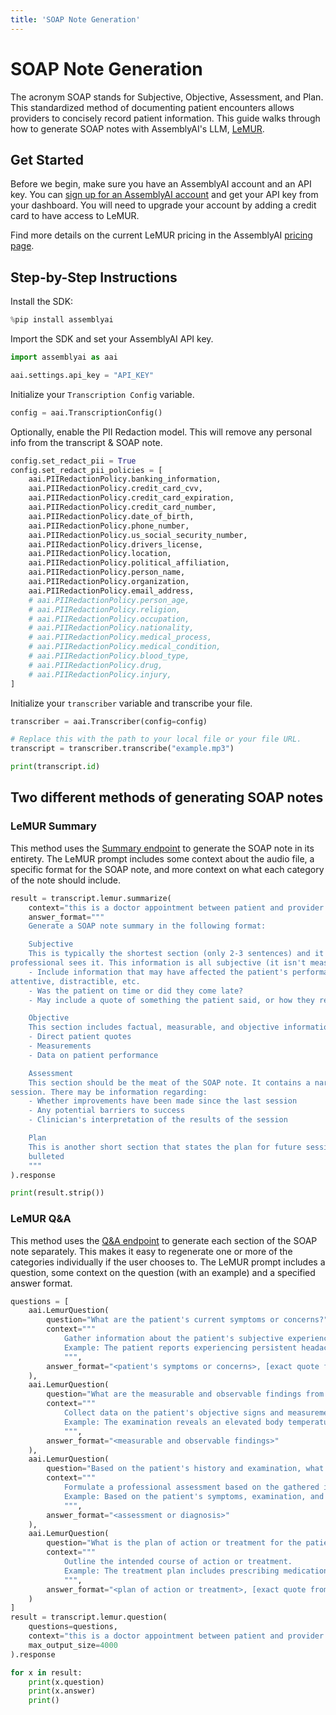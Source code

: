 ```yaml
---
title: 'SOAP Note Generation'
---
```





# SOAP Note Generation

The acronym SOAP stands for Subjective, Objective, Assessment, and Plan. This standardized method of documenting patient encounters allows providers to concisely record patient information. This guide walks through how to generate SOAP notes with AssemblyAI's LLM, [LeMUR](https://www.assemblyai.com/docs/lemur/examples).

## Get Started

Before we begin, make sure you have an AssemblyAI account and an API key. You can [sign up for an AssemblyAI account](https://www.assemblyai.com/app) and get your API key from your dashboard. You will need to upgrade your account by adding a credit card to have access to LeMUR.

Find more details on the current LeMUR pricing in the AssemblyAI [pricing page](https://www.assemblyai.com/pricing).

## Step-by-Step Instructions

Install the SDK:


```python
%pip install assemblyai
```

Import the SDK and set your AssemblyAI API key.


```python
import assemblyai as aai

aai.settings.api_key = "API_KEY"
```

Initialize your `Transcription Config` variable.


```python
config = aai.TranscriptionConfig()
```

Optionally, enable the PII Redaction model. This will remove any personal info from the transcript & SOAP note.


```python
config.set_redact_pii = True
config.set_redact_pii_policies = [
    aai.PIIRedactionPolicy.banking_information,
    aai.PIIRedactionPolicy.credit_card_cvv,
    aai.PIIRedactionPolicy.credit_card_expiration,
    aai.PIIRedactionPolicy.credit_card_number,
    aai.PIIRedactionPolicy.date_of_birth,
    aai.PIIRedactionPolicy.phone_number,
    aai.PIIRedactionPolicy.us_social_security_number,
    aai.PIIRedactionPolicy.drivers_license,
    aai.PIIRedactionPolicy.location,
    aai.PIIRedactionPolicy.political_affiliation,
    aai.PIIRedactionPolicy.person_name,
    aai.PIIRedactionPolicy.organization,
    aai.PIIRedactionPolicy.email_address,
    # aai.PIIRedactionPolicy.person_age,
    # aai.PIIRedactionPolicy.religion,
    # aai.PIIRedactionPolicy.occupation,
    # aai.PIIRedactionPolicy.nationality,
    # aai.PIIRedactionPolicy.medical_process,
    # aai.PIIRedactionPolicy.medical_condition,
    # aai.PIIRedactionPolicy.blood_type,
    # aai.PIIRedactionPolicy.drug,
    # aai.PIIRedactionPolicy.injury,
]
```

Initialize your `transcriber` variable and transcribe your file.


```python
transcriber = aai.Transcriber(config=config)

# Replace this with the path to your local file or your file URL.
transcript = transcriber.transcribe("example.mp3")

print(transcript.id)
```

## Two different methods of generating SOAP notes

### LeMUR Summary

This method uses the [Summary endpoint](https://www.assemblyai.com/docs/lemur/summarize-audio#summary-with-specialized-endpoint) to generate the SOAP note in its entirety. The LeMUR prompt includes some context about the audio file, a specific format for the SOAP note, and more context on what each category of the note should include.


```python
result = transcript.lemur.summarize(
    context="this is a doctor appointment between patient and provider. the personal identification information has been redacted",
    answer_format="""
    Generate a SOAP note summary in the following format:

    Subjective
    This is typically the shortest section (only 2-3 sentences) and it describes the patient's affect, as the
professional sees it. This information is all subjective (it isn't measureable).
    - Include information that may have affected the patient's performance, such as if they were sick, tired,
attentive, distractible, etc.
    - Was the patient on time or did they come late?
    - May include a quote of something the patient said, or how they reported feeling

    Objective
    This section includes factual, measurable, and objective information. This may include:
    - Direct patient quotes
    - Measurements
    - Data on patient performance

    Assessment
    This section should be the meat of the SOAP note. It contains a narrative of what actually happened during the
session. There may be information regarding:
    - Whether improvements have been made since the last session
    - Any potential barriers to success
    - Clinician's interpretation of the results of the session

    Plan
    This is another short section that states the plan for future sessions. In most settings, this section may be
    bulleted
    """
).response

print(result.strip())
```

### LeMUR Q&A

This method uses the [Q&A endpoint](https://www.assemblyai.com/docs/lemur/ask-questions#qa-with-specialized-endpoint) to generate each section of the SOAP note separately. This makes it easy to regenerate one or more of the categories individually if the user chooses to. The LeMUR prompt includes a question, some context on the question (with an example) and a specified answer format.


```python
questions = [
    aai.LemurQuestion(
        question="What are the patient's current symptoms or concerns?",
        context="""
            Gather information about the patient's subjective experience.
            Example: The patient reports experiencing persistent headaches and dizziness.
            """,
        answer_format="<patient's symptoms or concerns>, [exact quote from patient]"
    ),
    aai.LemurQuestion(
        question="What are the measurable and observable findings from the examination?",
        context="""
            Collect data on the patient's objective signs and measurements.
            Example: The examination reveals an elevated body temperature and increased heart rate.
            """,
        answer_format="<measurable and observable findings>"
    ),
    aai.LemurQuestion(
        question="Based on the patient's history and examination, what is your assessment or diagnosis?",
        context="""
            Formulate a professional assessment based on the gathered information.
            Example: Based on the patient's symptoms, examination, and medical history, the preliminary diagnosis is migraine.
            """,
        answer_format="<assessment or diagnosis>"
    ),
    aai.LemurQuestion(
        question="What is the plan of action or treatment for the patient?",
        context="""
            Outline the intended course of action or treatment.
            Example: The treatment plan includes prescribing medication, recommending rest, and scheduling a follow-up appointment in two weeks.
            """,
        answer_format="<plan of action or treatment>, [exact quote from provider]"
    )
]
result = transcript.lemur.question(
    questions=questions,
    context="this is a doctor appointment between patient and provider. the personal identification information has been redacted",
    max_output_size=4000
).response

for x in result:
    print(x.question)
    print(x.answer)
    print()
```
